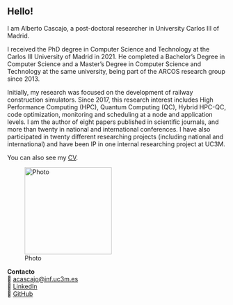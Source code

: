 ::: {.row}
::: {.col-md-8}

# Hello!

I am Alberto Cascajo, a post-doctoral researcher in University Carlos III of Madrid.

I received the PhD degree in Computer Science and Technology at the Carlos III University of Madrid in 2021. He completed a Bachelor’s Degree in Computer Science and a Master’s Degree in Computer Science and Technology at the same university, being part of the ARCOS research group since 2013.

Initially, my research was focused on the development of railway construction simulators. Since 2017, this research interest includes High Performance Computing (HPC), Quantum Computing (QC), Hybrid HPC-QC, code optimization, monitoring and scheduling at a node and application levels. I am the author of eight papers published in scientific journals, and more than twenty in national and international conferences. I have also participated in twenty different researching projects (including national and international) and have been IP in one internal researching project at UC3M.


You can also see my [CV](RESUME.html).


:::

::: {.col-md-4 .text-center}

![Photo](image.png){.img-fluid .rounded-circle width="200px"}

**Contacto**  
📧 [acascajo@inf.uc3m.es](mailto:acascajo@inf.uc3m.es)  
💼 [LinkedIn](https://www.linkedin.com/in/albertocascajosofteng/)  
🐙 [GitHub](https://github.com/acascajo)

:::
:::








